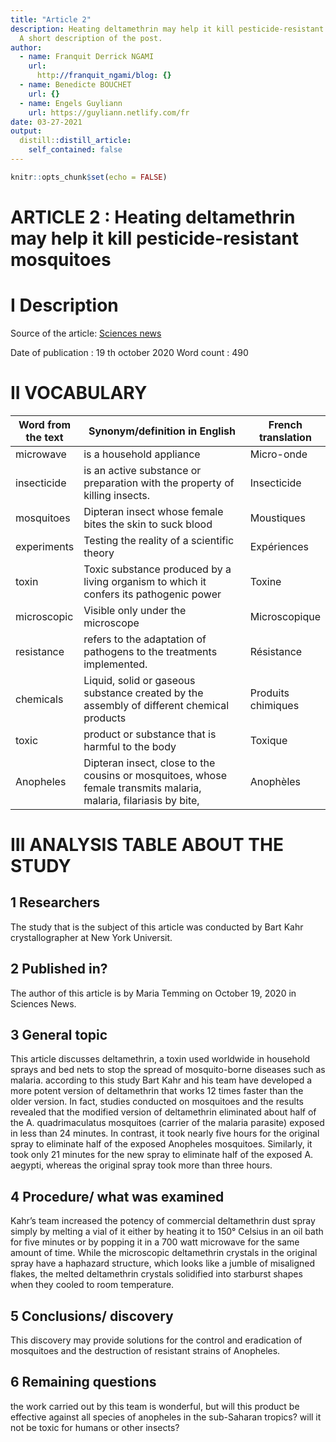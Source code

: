 ```yaml
---
title: "Article 2"
description: Heating deltamethrin may help it kill pesticide-resistant mosquitoes
  A short description of the post.
author:
  - name: Franquit Derrick NGAMI
    url:
      http://franquit_ngami/blog: {}
  - name: Benedicte BOUCHET
    url: {}
  - name: Engels Guyliann
    url: https://guyliann.netlify.com/fr
date: 03-27-2021
output:
  distill::distill_article:
    self_contained: false
---
```


```r
knitr::opts_chunk$set(echo = FALSE)
```

# **ARTICLE 2 : Heating deltamethrin may help it kill pesticide-resistant mosquitoes**

# **I Description**

Source of the article:  [Sciences news](https://www.sciencenews.org/article/heat-deltamethrin-pesticide-resistant-mosquitoes-insecticide) 

Date of publication : 19 th october 2020
Word count : 490

# **II VOCABULARY**

| Word from the text | Synonym/definition in English                                                                                         | French translation |
| ------------------ | --------------------------------------------------------------------------------------------------------------------- | ------------------ |
| microwave          | is a household   appliance                                                                                            | Micro-onde         |
| insecticide        | is an active substance or preparation with the property of killing insects.                                           | Insecticide        |
| mosquitoes         | Dipteran insect whose   female bites the skin to suck blood                                                           | Moustiques         |
| experiments        | Testing the reality of a scientific theory                                                                            | Expériences        |
|  toxin             | Toxic substance produced by a living organism to which it confers its pathogenic power                                | Toxine             |
| microscopic        | Visible only under the microscope                                                                                     | Microscopique      |
| resistance         | refers to the adaptation of pathogens to the treatments implemented.                                                  | Résistance         |
| chemicals          | Liquid, solid or gaseous substance created by the assembly of different chemical products                             | Produits chimiques |
| toxic              | product or substance   that is harmful to the body                                                                    | Toxique            |
| Anopheles          | Dipteran insect,   close to the cousins or mosquitoes, whose female transmits malaria, malaria,   filariasis by bite, | Anophèles          |


# **III ANALYSIS TABLE ABOUT THE STUDY**

## **1 Researchers**

The study that is the subject of this article was conducted by Bart Kahr crystallographer at New York Universit.

## **2 Published in?**

The author of this article is by Maria Temming on October 19, 2020 in Sciences News. 

## **3 General topic**

This article discusses deltamethrin, a toxin used worldwide in household sprays and bed nets to stop the spread of mosquito-borne diseases such as malaria. according to this study Bart Kahr and his team have developed a more potent version of deltamethrin that works 12 times faster than the older version. In fact, studies conducted on mosquitoes and the results revealed that the modified version of deltamethrin eliminated about half of the A. quadrimaculatus mosquitoes (carrier of the malaria parasite) exposed in less than 24 minutes. In contrast, it took nearly five hours for the original spray to eliminate half of the exposed Anopheles mosquitoes. Similarly, it took only 21 minutes for the new spray to eliminate half of the exposed A. aegypti, whereas the original spray took more than three hours.

## **4 Procedure/ what was examined**

Kahr’s team increased the potency of commercial deltamethrin dust spray simply by melting a vial of it either by heating it to 150° Celsius in an oil bath for five minutes or by popping it in a 700 watt microwave for the same amount of time. While the microscopic deltamethrin crystals in the original spray have a haphazard structure, which looks like a jumble of misaligned flakes, the melted deltamethrin crystals solidified into starburst shapes when they cooled to room temperature.

## **5 Conclusions/ discovery**

This discovery may provide solutions for the control and eradication of mosquitoes and the destruction of resistant strains of Anopheles.

## **6 Remaining questions**

the work carried out by this team is wonderful, but will this product be effective against all species of anopheles in the sub-Saharan tropics? will it not be toxic for humans or other insects?






